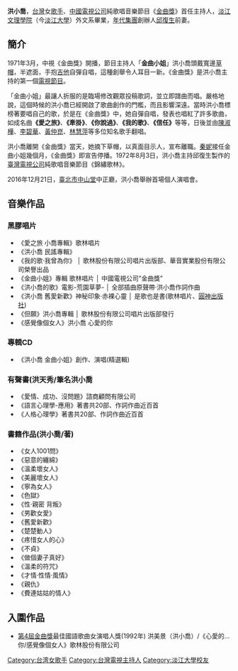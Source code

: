 {{Unreferenced|time=2017-06-02T17:51:48+00:00}}
'''洪小喬'''{{BD|1946年|4月21日}}，[[台灣|台灣]]女[[歌手|歌手]]、[[中國電視公司|中國電視公司]]純歌唱音樂節目《[[金曲獎_(電視節目)|金曲獎]]》首任主持人，[[淡江文理學院|淡江文理學院]]（今[[淡江大學|淡江大學]]）外文系畢業，[[年代集團|年代集團]]創辦人[[邱復生|邱復生]]前妻。

==簡介==
1971年3月，中視《金曲獎》開播，節目主持人「'''金曲小姐'''」洪小喬頭戴寬邊[[草帽|草帽]]，半遮面，手抱[[吉他|吉他]]自彈自唱，這種創舉令人耳目一新。《金曲獎》是洪小喬主持的第一個[[電視節目|電視節目]]。

「金曲小姐」最讓人折服的是臨場修改觀眾投稿歌詞，並立即譜曲而唱。嚴格地說，這個時候的洪小喬已經開啟了歌曲創作的門檻，而且影響深遠。當時洪小喬標榜著要唱自己的歌，於是在《金曲獎》中，她自彈自唱，發表也唱紅了許多歌曲，如成名曲'''《愛之旅》'''、'''《牽掛》'''、'''《你說過》'''、'''《我的歌》'''、'''《信任》'''等等，日後並由[[陳淑樺|陳淑樺]]、[[李碧華_(歌手)|李碧華]]、[[黃仲崑|黃仲崑]]、[[林慧萍|林慧萍]]等多位知名歌手翻唱。

洪小喬離開《金曲獎》當天，她摘下草帽，以真面目示人，宣布離職。[[秦妮|秦妮]]接任金曲小姐幾個月，《金曲獎》即宣告停播。1972年8月3日，洪小喬主持邱復生製作的[[臺灣電視公司|臺灣電視公司]]純歌唱音樂節目《錦繡歌林》。

2016年12月21日，[[臺北市中山堂|臺北市中山堂]]中正廳，洪小喬舉辦首場個人演唱會。

== 音樂作品 ==
=== 黑膠唱片 ===
*《愛之旅 小喬專輯》歌林唱片
*《洪小喬 民謠專輯》
*《我的歌‧我曾為你》 │ 歌林股份有限公司唱片出版部、華音實業股份有限公司榮譽出品
*《金曲小姐》專輯 歌林唱片 │ 中國電視公司”金曲獎”
*《洪小喬的歌》電影-荒園草夢- │ 全部插曲原聲帶‧洪小喬作詞作曲
*《洪小喬 舊愛新歡》神秘印象‧赤裸心靈 │ 是歌也是書(歌林唱片、[[圓神出版社|圓神出版社]])
*《但願》洪小喬專輯 │ 歌林股份有限公司唱片出版部發行
*《感覺像個女人》洪小喬 心愛的你

=== 專輯CD ===
*《洪小喬 金曲小姐》創作、演唱(精選輯) 
=== 有聲書(洪天秀/筆名洪小喬 ===
*《愛情、成功、沒問題》諮商顧問有限公司
*《語言心理學-應用》著書共20部、作詞作曲近百首
*《人格心理學》著書共20部、作詞作曲近百首
=== 書籍作品(洪小喬/著) ===
*《女人1001問》
*《惡意的纏綿》
*《溫柔壞女人》
*《美麗壞女人》
*《寧為女人》
*《色獄》
*《性‧親密 背叛》
*《男歡女愛》
*《舊愛新歡》
*《楚楚動人》
*《疼惜女人的心》
*《不貞》
*《做個妻子真好》
*《溫柔的符咒》
*《才情‧性情‧風情》
*《親仇》
*《費連姑姑的情人》

== 入圍作品 ==
*[[第4屆金曲獎|第4屆金曲獎]]最佳國語歌曲女演唱人獎(1992年) 洪美景（洪小喬）/《心愛的…你/感覺像個女人》歌林股份有限公司

{{authority control}}
[[Category:台湾女歌手|Category:台湾女歌手]]
[[Category:台灣電視主持人|Category:台灣電視主持人]]
[[Category:淡江大學校友|Category:淡江大學校友]]